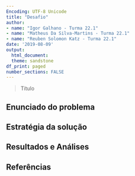 ```yaml
---
Encoding: UTF-8 Unicode
title: "Desafio"
author: 
- name: "Igor Galhano - Turma 22.1"
- name: "Matheus Da Silva-Martins - Turma 22.1"
- name: "Reuben Solomon Katz - Turma 22.1"
date: '2019-08-09'
output:
  html_document:
  theme: sandstone
df_print: paged
number_sections: FALSE    
---
```


> Título


## Enunciado do problema

## Estratégia da solução 

## Resultados e Análises

## Referências